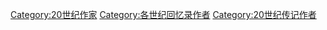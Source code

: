 [[Category:20世纪作家|Category:20世纪作家]]
[[Category:各世纪回忆录作者|Category:各世纪回忆录作者]]
[[Category:20世纪传记作者|Category:20世纪传记作者]]